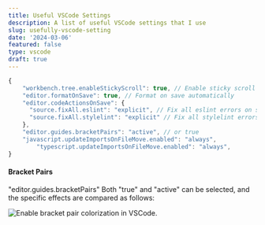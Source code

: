 ```yaml
---
title: Useful VSCode Settings
description: A list of useful VSCode settings that I use
slug: usefully-vscode-setting
date: '2024-03-06'
featured: false
type: vscode
draft: true
---
```


```typescript
{
    "workbench.tree.enableStickyScroll": true, // Enable sticky scroll in the file explorer
    "editor.formatOnSave": true, // Format on save automatically
  	"editor.codeActionsOnSave": {
      "source.fixAll.eslint": "explicit", // Fix all eslint errors on save
      "source.fixAll.stylelint": "explicit" // Fix all stylelint errors on save
  	},
    "editor.guides.bracketPairs": "active", // or true
    "javascript.updateImportsOnFileMove.enabled": "always",
		"typescript.updateImportsOnFileMove.enabled": "always",
}
```

#### **Bracket Pairs**

"editor.guides.bracketPairs" Both "true" and "active" can be selected, and the specific effects are compared as follows:

![Enable bracket pair colorization in VSCode.](https://raw.githubusercontent.com/BrianShenCC/pictures/main/image-20240305222622885.png)

